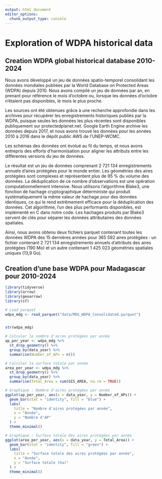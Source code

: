 ```yaml
---
output: html_document
editor_options: 
  chunk_output_type: console
---
```


# Exploration of WDPA historical data

## Creation WDPA global historical database 2010-2024

Nous avons développé un jeu de données spatio-temporel consolidant les données mondiales publiées par la World Database on Protected Areas (WDPA) depuis 2010. Nous avons compilé un jeu de données par an, en prenant pour référence le mois d'octobre ou, lorsque les données d'octobre n'étaient pas disponibles, le mois le plus proche.

Les sources ont été obtenues grâce à une recherche approfondie dans les archives pour récupérer les enregistrements historiques publiés par la WDPA, puisque seules les données les plus récentes sont disponibles publiquement sur protectedplanet.net. Google Earth Engine archive les données depuis 2017, et nous avons trouvé les données pour les années 2010 à 2016 dans le dépôt public AWS de l'UNEP-WCMC.

Les schémas des données ont évolué au fil du temps, et nous avons entrepris des efforts d'harmonisation pour aligner les attributs entre les différentes versions du jeu de données.

Le résultat est un jeu de données comprenant 2 721 134 enregistrements annuels d'aires protégées pour le monde entier. Les géométries des aires protégées sont complexes et représentent plus de 95 % du volume des données. La déduplication de ce nombre d'observations est une opération computationnellement intensive. Nous utilisons l'algorithme Blake3, une fonction de hachage cryptographique déterministe qui produit systématiquement la même valeur de hachage pour des données identiques, ce qui le rend extrêmement efficace pour la déduplication des données. Cet algorithme, l'un des plus performants disponibles, est implémenté en C dans notre code. Les hachages produits par Blake3 servent de clés pour séparer les données attributaires des données spatiales.

Ainsi, nous avons obtenu deux fichiers parquet contenant toutes les données WDPA des 15 dernières années pour 365 592 aires protégées : un fichier contenant 2 721 134 enregistrements annuels d'attributs des aires protégées (190 Mo) et un autre contenant 1 425 023 géométries spatiales uniques (13,9 Go).

## Creation d'une base WDPA pour Madagascar pour 2010-2024

```r
library(tidyverse)
library(arrow)
library(geoarrow)
library(sf)

# Load parquet
wdpa_mdg <- read_parquet("data/MDG_WDPA_Consolidated.parquet")


str(wdpa_mdg)
```

```r
# Calculer le nombre d'aires protégées par année
ap_per_year <- wdpa_mdg %>%
  st_drop_geometry() %>%
  group_by(data_year) %>%
  summarise(Number_of_APs = n())

# Calculer la surface totale par année
area_per_year <- wdpa_mdg %>%
  st_drop_geometry() %>%
  group_by(data_year) %>%
  summarise(Total_Area = sum(GIS_AREA, na.rm = TRUE))

# Graphique : Nombre d'aires protégées par année
ggplot(ap_per_year, aes(x = data_year, y = Number_of_APs)) +
  geom_bar(stat = "identity", fill = "blue") +
  labs(
    title = "Nombre d'aires protégées par année",
    x = "Année",
    y = "Nombre d'AP"
  ) +
  theme_minimal()

# Graphique : Surface totale des aires protégées par année
ggplot(area_per_year, aes(x = data_year, y = Total_Area)) +
  geom_bar(stat = "identity", fill = "green") +
  labs(
    title = "Surface totale des aires protégées par année",
    x = "Année",
    y = "Surface totale (ha)"
  ) +
  theme_minimal()
```


